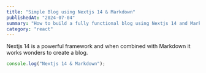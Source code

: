 ```yaml
---
title: "Simple Blog using Nextjs 14 & Markdown"
publishedAt: "2024-07-04"
summary: "How to build a fully functional blog using Nextjs 14 and Markdown"
category: "react"
---
```


Nextjs 14 is a powerful framework and when combined with Markdown it works wonders to create a blog.

```jsx
console.log("Nextjs 14 & Markdown");
```
